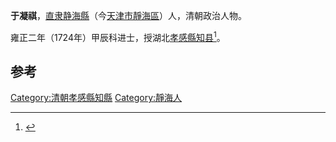 '''于凝祺'''，[[直隶|直隶]][[静海縣|静海縣]]（今[[天津市|天津市]][[靜海區|靜海區]]）人，清朝政治人物。

雍正二年（1724年）甲辰科进士，授湖北[[孝感縣|孝感縣]][[知县|知县]]<ref>{{cite book|author1=天津市地方志编修委员会办公室|title=天津区县旧志点校 武清县志·静海县志|date=2008年6月|publisher=天津：天津社会科学院出版社|isbn=978-7-80688-393-8|pages=386|accessdate=2016-03-24}}</ref>。

==参考==
{{reflist}}
{{清朝人物小作品}}
{{雍正二年甲辰科殿試金榜}}
{{DEFAULTSORT:Yu于}}
[[Category:清朝孝感縣知縣|Category:清朝孝感縣知縣]]
[[Category:靜海人|Category:靜海人]]